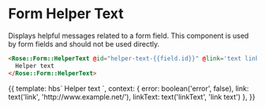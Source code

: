
<Meta title="Rose|Form/HelperText" component="Form/HelperText" />

# Form Helper Text

Displays helpful messages related to a form field.  This component is used
by form fields and should not be used directly.

```html
<Rose::Form::HelperText @id="helper-text-{{field.id}}" @link='text link' @linkText='text goes here'>
  Helper text
</Rose::Form::HelperText>
```

<Preview>
  <Story name="HelperText">{{
    template: hbs`
      <Rose::Form::HelperText @error={{this.error}} @link={{this.link}} @linkText={{this.linkTxt}}>
        Helper text
      </Rose::Form::HelperText>
    `,
    context: {
      error: boolean('error', false),
      link: text('link', 'http://www.example.net/'),
      linkText: text('linkText', 'link text')
    },
  }}</Story>
</Preview>
